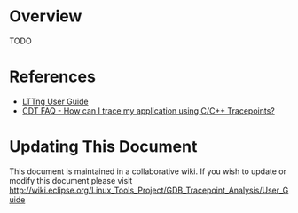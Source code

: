 
= Overview =

TODO

= References =

* [http://wiki.eclipse.org/index.php/Linux_Tools_Project/LTTng2/User_Guide LTTng User Guide]
* [http://wiki.eclipse.org/CDT/User/FAQ#How_can_I_trace_my_application_using_C.2FC.2B.2B_Tracepoints.3F CDT FAQ - How can I trace my application using C/C++ Tracepoints?]

= Updating This Document =

This document is maintained in a collaborative wiki.  If you wish to update or modify this document please visit [http://wiki.eclipse.org/index.php/Linux_Tools_Project/GDB_Tracepoint_Analysis/User_Guide http://wiki.eclipse.org/Linux_Tools_Project/GDB_Tracepoint_Analysis/User_Guide]
